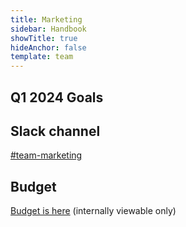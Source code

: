 ```yaml
---
title: Marketing
sidebar: Handbook
showTitle: true
hideAnchor: false
template: team
---
```


## Q1 2024 Goals

<Objectives />

## Slack channel

[#team-marketing](https://posthog.slack.com/messages/team-marketing)

## Budget

[Budget is here](https://docs.google.com/spreadsheets/d/1ZHu6rMAAll02hw6OaKPe1A_bzlCDui_kM01TuktTuSs/edit#gid=0) (internally viewable only)
